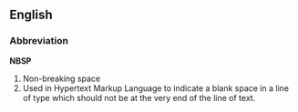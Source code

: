 ==English==
===Abbreviation===
'''NBSP'''
#Non-breaking space
#Used in Hypertext Markup Language to indicate a blank space in a line of type which should not be at the very end of the line of text.
